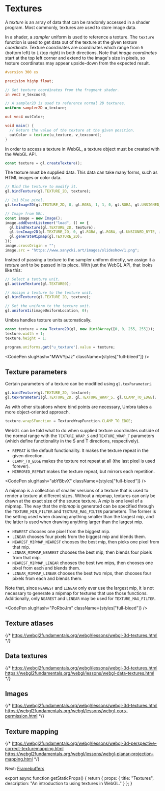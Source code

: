 
# Textures

A *texture* is an array of data that can be randomly accessed in a shader program.
Most commonly, textures are used to store image data.

In a shader, a *sampler* uniform is used to reference a texture.
The `texture` function is used to get data out of the texture at the given *texture coordinate*.
Texture coordinates are coordinates which range from `0` (bottom left) to `1` (top right) in both directions.
Note that *image coordinates* start at the top left corner and extend to the image's size in pixels, so texture coordinates may appear upside-down from the expected result.

```glsl
#version 300 es

precision highp float;

// Get texture coordinates from the fragment shader.
in vec2 v_texcoord;

// A sampler2D is used to reference normal 2D textures.
uniform sampler2D u_texture;

out vec4 outColor;

void main() {
  // Return the value of the texture at the given position.
  outColor = texture(u_texture, v_texcoord);
}
```

In order to access a texture in WebGL, a texture object must be created with the WebGL API.

```js
const texture = gl.createTexture();
```

The texture must be supplied data.
This data can take many forms, such as HTML images or color data.

```js
// Bind the texture to modify it.
gl.bindTexture(gl.TEXTURE_2D, texture);

// 1x1 blue pixel.
gl.texImage2D(gl.TEXTURE_2D, 0, gl.RGBA, 1, 1, 0, gl.RGBA, gl.UNSIGNED_BYTE, new Uint8Array([0, 0, 255, 255]));

// Image from URL.
const image = new Image();
image.addEventListener("load", () => {
  gl.bindTexture(gl.TEXTURE_2D, texture);
  gl.texImage2D(gl.TEXTURE_2D, 0, gl.RGBA, gl.RGBA, gl.UNSIGNED_BYTE, image);
  gl.generateMipmap(gl.TEXTURE_2D);
});
image.crossOrigin = "";
image.src = "https://www.xanycki.art/images/slideshow/1.png";
```

Instead of passing a texture to the sampler uniform directly, we assign it a *texture unit* to be passed in its place.
With just the WebGL API, that looks like this:

```js
// Select a texture unit.
gl.activeTexture(gl.TEXTURE0);

// Assign a texture to the texture unit.
gl.bindTexture(gl.TEXTURE_2D, texture);

// Set the uniform to the texture unit.
gl.uniform1i(imageUniformLocation, 0);
```

Umbra handles texture units automatically.

```js
const texture = new Texture2D(gl, new Uint8Array([0, 0, 255, 255]));
texture.width = 1;
texture.height = 1;

program.uniforms.get("u_texture").value = texture;
```

<CodePen slugHash="MWVYpJz" className={styles["full-bleed"]} />

## Texture parameters

Certain parameters of a texture can be modified using `gl.texParameteri`.

```js
gl.bindTexture(gl.TEXTURE_2D, texture);
gl.texParameteri(gl.TEXTURE_2D, gl.TEXTURE_WRAP_S, gl.CLAMP_TO_EDGE);
```

As with other situations where bind points are necessary, Umbra takes a more object-oriented approach.

```js
texture.wrapSFunction = TextureWrapFunction.CLAMP_TO_EDGE;
```

WebGL can be told what to do when supplied texture coordinates outside of the normal range with the `TEXTURE_WRAP_S` and `TEXTURE_WRAP_T` parameters (which define functionality in the S and T directions, respectively).

- `REPEAT` is the default functionality. It makes the texture repeat in the given direction.
- `CLAMP_TO_EDGE` makes the texture not repeat at all (the last pixel is used forever).
- `MIRRORED_REPEAT` makes the texture repeat, but mirrors each repetition.

<CodePen slugHash="abYBbvX" className={styles["full-bleed"]} />

A mipmap is a collection of smaller versions of a texture that is used to render a texture at different sizes.
Without a mipmap, textures can only be drawn at the exact size of the source texture.
A *mip* is one level of a mipmap.
The way that the *mipmap* is generated can be specified through the `TEXTURE_MIN_FILTER` and `TEXTURE_MAG_FILTER` parameters.
The former is the setting used when drawing anything smaller than the largest mip, and the latter is used when drawing anything larger than the largest mip.

- `NEAREST` chooses one pixel from the biggest mip.
- `LINEAR` chooses four pixels from the biggest mip and blends them.
- `NEAREST_MIPMAP_NEAREST` chooses the best mip, then picks one pixel from that mip.
- `LINEAR_MIPMAP_NEAREST` chooses the best mip, then blends four pixels from that mip.
- `NEAREST_MIPMAP_LINEAR` chooses the best two mips, then chooses one pixel from each and blends them.
- `LINEAR_MIPMAP_LINEAR` chooses the best two mips, then chooses four pixels from each and blends them.

Note that, since `NEAREST` and `LINEAR` only ever use the largest mip, it is not necessary to generate a mipmap for textures that use those functions.
Additionally, only `NEAREST` and `LINEAR` may be used for `TEXTURE_MAG_FILTER`.

<CodePen slugHash="PoRboJm" className={styles["full-bleed"]} />

## Texture atlases

{/*
  https://webgl2fundamentals.org/webgl/lessons/webgl-3d-textures.html
*/}

## Data textures

{/*
  https://webgl2fundamentals.org/webgl/lessons/webgl-3d-textures.html
  https://webgl2fundamentals.org/webgl/lessons/webgl-data-textures.html
*/}

## Images

{/*
  https://webgl2fundamentals.org/webgl/lessons/webgl-3d-textures.html
  https://webgl2fundamentals.org/webgl/lessons/webgl-cors-permission.html
*/}

## Texture mapping

{/*
  https://webgl2fundamentals.org/webgl/lessons/webgl-3d-perspective-correct-texturemapping.html
  https://webgl2fundamentals.org/webgl/lessons/webgl-planar-projection-mapping.html
*/}

Next: [Framebuffers](/webgl/framebuffers)


export async function getStaticProps() {
  return {
    props: {
      title: "Textures",
      description: "An introduction to using textures in WebGL."
    }
  };
}
